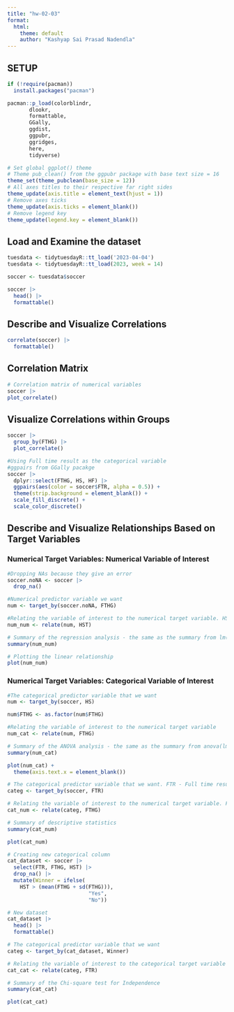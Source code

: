 ```yaml
---
title: "hw-02-03"
format:
  html:
    theme: default
    author: "Kashyap Sai Prasad Nadendla"
---
```


## SETUP

```r

if (!require(pacman))
  install.packages("pacman")

pacman::p_load(colorblindr,
       dlookr,
       formattable,
       GGally,
       ggdist,
       ggpubr,
       ggridges,
       here,
       tidyverse)

# Set global ggplot() theme
# Theme pub_clean() from the ggpubr package with base text size = 16
theme_set(theme_pubclean(base_size = 12)) 
# All axes titles to their respective far right sides
theme_update(axis.title = element_text(hjust = 1))
# Remove axes ticks
theme_update(axis.ticks = element_blank()) 
# Remove legend key
theme_update(legend.key = element_blank())
```

## Load and Examine the dataset

```r

tuesdata <- tidytuesdayR::tt_load('2023-04-04')
tuesdata <- tidytuesdayR::tt_load(2023, week = 14)
```

```r

soccer <- tuesdata$soccer

soccer |>
  head() |>
  formattable()
```

## Describe and Visualize Correlations

```r

correlate(soccer) |>
  formattable()
```

## Correlation Matrix

```r

# Correlation matrix of numerical variables
soccer |>
plot_correlate()
```

## Visualize Correlations within Groups

```r

soccer |>
  group_by(FTHG) |>
  plot_correlate()
```

```r

#Using Full time result as the categorical variable
#ggpairs from GGally pacakge 
soccer |> 
  dplyr::select(FTHG, HS, HF) |>
  ggpairs(aes(color = soccer$FTR, alpha = 0.5)) +
  theme(strip.background = element_blank()) +
  scale_fill_discrete() +
  scale_color_discrete()
```

## Describe and Visualize Relationships Based on Target Variables

### Numerical Target Variables: Numerical Variable of Interest

```r

#Dropping NAs because they give an error
soccer.noNA <- soccer |> 
  drop_na()

#Numerical predictor variable we want
num <- target_by(soccer.noNA, FTHG)

#Relating the variable of interest to the numerical target variable. HST - Home team shots on target
num_num <- relate(num, HST)

# Summary of the regression analysis - the same as the summary from lm(Formula)
summary(num_num)
```

```r

# Plotting the linear relationship
plot(num_num)
```

### Numerical Target Variables: Categorical Variable of Interest 

```r

#The categorical predictor variable that we want
num <- target_by(soccer, HS) 

num$FTHG <- as.factor(num$FTHG)

#Relating the variable of interest to the numerical target variable
num_cat <- relate(num, FTHG)

# Summary of the ANOVA analysis - the same as the summary from anova(lm(Formula))
summary(num_cat)
```

```r

plot(num_cat) + 
  theme(axis.text.x = element_blank())
```

```r

# The categorical predictor variable that we want. FTR - Full time result
categ <- target_by(soccer, FTR)

# Relating the variable of interest to the numerical target variable. FTGH - Full time home goals
cat_num <- relate(categ, FTHG)

# Summary of descriptive statistics
summary(cat_num)
```

```r

plot(cat_num)
```

```r

# Creating new categorical column
cat_dataset <- soccer |>
  select(FTR, FTHG, HST) |>
  drop_na() |>
  mutate(Winner = ifelse(
    HST > (mean(FTHG + sd(FTHG))), 
                          "Yes", 
                          "No"))

# New dataset 
cat_dataset |>
  head() |>
  formattable()
```

```r

# The categorical predictor variable that we want
categ <- target_by(cat_dataset, Winner)

# Relating the variable of interest to the categorical target variable
cat_cat <- relate(categ, FTR)

# Summary of the Chi-square test for Independence
summary(cat_cat)
```

```r

plot(cat_cat)
```
